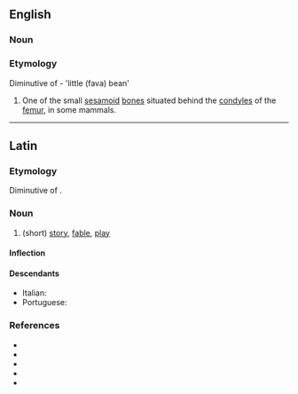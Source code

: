 ==English==

===Noun===
{{en-noun|fabellae}}

===Etymology===
Diminutive of {{inh|ast|la|faba}} - 'little (fava) bean'

# {{lb|en|anatomy}} One of the small [[sesamoid]] [[bone]]s situated behind the [[condyles]] of the [[femur]], in some mammals.

----

==Latin==

===Etymology===
Diminutive of {{m|la|fābula}}.

===Noun===
{{la-noun|fābella|fābellae|f|first}}

# (short) [[story]], [[fable]], [[play]]

====Inflection====
{{la-decl-1st|fābell}}

====Descendants====
* Italian: {{l|it|favella}}
* Portuguese: {{l|pt|fabela}}

===References===
* {{R:L&S}}
* {{R:Elementary Lewis}}
* {{R:du Cange}}
* {{R:Gaffiot}}
* {{R:M&A}}